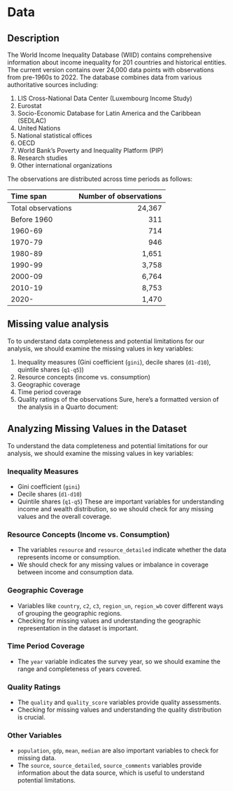 # Data

## Description
The World Income Inequality Database (WIID) contains comprehensive information about income inequality for 201 countries and historical entities. The current version contains over 24,000 data points with observations from pre-1960s to 2022. The database combines data from various authoritative sources including:

1. LIS Cross-National Data Center (Luxembourg Income Study)
2. Eurostat
3. Socio-Economic Database for Latin America and the Caribbean (SEDLAC)
4. United Nations
5. National statistical offices
6. OECD
7. World Bank's Poverty and Inequality Platform (PIP)
8. Research studies
9. Other international organizations

The observations are distributed across time periods as follows:

| Time span | Number of observations |
|:----------|---------------------:|
| Total observations | 24,367 |
| Before 1960 | 311 |
| 1960-69 | 714 |
| 1970-79 | 946 |
| 1980-89 | 1,651 |
| 1990-99 | 3,758 |
| 2000-09 | 6,764 |
| 2010-19 | 8,753 |
| 2020- | 1,470 |




## Missing value analysis
To to understand data completeness and potential limitations for our analysis, we should examine the missing values in key variables:

1. Inequality measures (Gini coefficient (`gini`), decile shares (`d1-d10`), quintile shares (`q1-q5`))
2. Resource concepts (income vs. consumption)
3. Geographic coverage
4. Time period coverage
5. Quality ratings of the observations
Sure, here's a formatted version of the analysis in a Quarto document:


## Analyzing Missing Values in the Dataset

To understand the data completeness and potential limitations for our analysis,  we should examine the missing values in key variables:

### Inequality Measures
- Gini coefficient (`gini`)
- Decile shares (`d1-d10`)
- Quintile shares (`q1-q5`)
These are important variables for understanding income and wealth distribution, so we should check for any missing values and the overall coverage.

### Resource Concepts (Income vs. Consumption)
- The variables `resource` and `resource_detailed` indicate whether the data represents income or consumption. 
- We should check for any missing values or imbalance in coverage between income and consumption data.

### Geographic Coverage
- Variables like `country`, `c2`, `c3`, `region_un`, `region_wb` cover different ways of grouping the geographic regions.
- Checking for missing values and understanding the geographic representation in the dataset is important.

### Time Period Coverage
- The `year` variable indicates the survey year, so we should examine the range and completeness of years covered.

### Quality Ratings
- The `quality` and `quality_score` variables provide quality assessments.
- Checking for missing values and understanding the quality distribution is crucial.

### Other Variables
- `population`, `gdp`, `mean`, `median` are also important variables to check for missing data.
- The `source`, `source_detailed`, `source_comments` variables provide information about the data source, which is useful to understand potential limitations.
